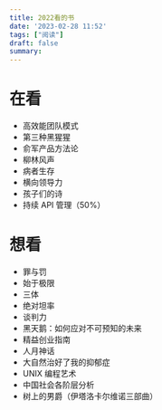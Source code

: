 ```yaml
---
title: 2022看的书
date: '2023-02-28 11:52'
tags: ["阅读"]
draft: false
summary: 
---
```

# 在看

- 高效能团队模式
- 第三种黑猩猩
- 俞军产品方法论
- 柳林风声
- 病者生存
- 横向领导力
- 孩子们的诗
- 持续 API 管理（50%）

# 想看

- 罪与罚
- 始于极限
- 三体
- 绝对坦率
- 谈判力
- 黑天鹅：如何应对不可预知的未来
- 精益创业指南
- 人月神话
- 大自然治好了我的抑郁症
- UNIX 编程艺术
- 中国社会各阶层分析
- 树上的男爵（伊塔洛卡尔维诺三部曲）
